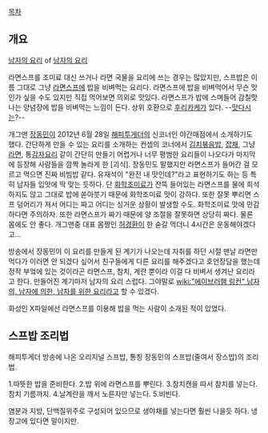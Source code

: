 [[목차]]

== 개요 ==
[[남자의 요리]] of [[남자의 요리]]

라면스프를 조미료 대신 쓰거나 라면 국물을 요리에 쓰는 경우는 많았지만, 스프밥은 이름 그대로 그냥 [[라면스프]]에 밥을 비벼먹는 요리다. 라면스프에 밥을 비벼먹어서 무슨 맛 인가 싶을 수도 있지만 직접 먹어보면 의외로 맛있다. 라면스프가 밥에 스며들어 감칠맛 나는 양념장에 밥을 비벼먹는 느낌이 든다. 상위 호환으로 [[후리카케]]가 있다. --[[맛다시]]는?--

개그맨 [[장동민]]이 2012년 6월 28일 [[해피투게더]]의 신코너인 야간매점에서 소개하기도 했다. 간단하게 만들 수 있는 요리를 소개하는 컨셉의 코너에서 [[김치볶음밥]], [[잡채]], 그냥 [[라면]], 통[[감자]]요리 같이 간단히 만들기 어렵거나 너무 평범한 요리들이 나오다가 마지막에 등장해 사람들을 깜짝 놀라게 한 [괴식]. 장동민도 말했지만 라면스프가 들어간 걸 모르고 먹으면 진짜 비빔밥 같다. 유재석이 "완전 내 맛인데?"라고 표현하기도 하는 등 특히 남자들 입맛에 딱 맞는 듯하다. 단 [[화학조미료]]가 잔뜩 들어있는 라면스프를 물에 희석하지도 않고 그대로 밥에 쏟아붓기 때문에 화학조미료 맛이 강하다. 또한 잘못 뿌리면 스프 덩어리가 져서 어디는 짜고 어디는 싱거운 상황이 발생할 수도. 화학조미료 맛에 민감하다면 주의하자. 또한 라면스프가 짜기 때문에 양 조절을 잘못하면 상당히 짜다. 물론 몸에도 안 좋다. 개그맨중 대표 몸짱인 [[허경환]]이 한 숟갈 먹더니 4시간은 운동해야겠다고...

방송에서 장동민이 이 요리를 만들게 된 계기가 나오는데 자취를 하던 시절 맨날 라면만 먹다가 이러면 안 되겠다 싶어서 친구들에게 다른 요리를 해주겠다고 호언장담을 했는데 정작 부엌에 있는 것이라곤 라면스프, 참치, 계란 뿐이라 이걸 다 비벼서 생겨난 요리라고 한다. 만들어진 계기마저 남자의 요리 스럽다. 그야말로 [[wiki:"에이브러햄 링컨" 남자의, 남자에 의한, 남자를 위한 요리]]라고 할 수 있겠다.

화성인 X파일에선 라면스프를 이용해 밥을 먹는 사람이 소개된 적이 있었다. 
== 스프밥 조리법 ==
해피투게더 방송에 나온 오리지널 스프밥, 통칭 장동민의 스프밥(줄여서 장스밥)의 조리법.

1.따뜻한 밥을 준비한다.
2.밥 위에 라면스프를 뿌린다.
3.참치캔을 따서 참치를 넣는다. 참치 기름까지.
4.날계란을 깨서 노른자만 넣는다.
5.비빈다.

염분과 지방, 단백질위주로 구성되어 있으므로 생야채를 넣는다면 훨씬 나을듯 하다. 냉장고에 있다면 말이지만.
